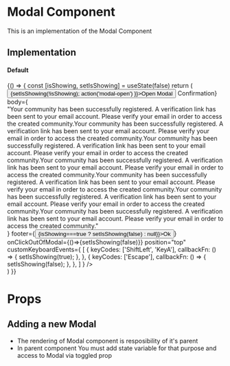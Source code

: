 

<Meta title="Core|Organisms/Modal" />

# Modal Component

This is an implementation of the Modal Component

## Implementation

#### Default

<Preview>
  <Story name="default">
    {() => {
      const [isShowing, setIsShowing] = useState(false)
      return (
      <div>
       <Button onClick={()=>{setIsShowing(!isShowing); action('modal-open') }}>Open Modal</Button>
       <Modal
        toggled={isShowing}  
        header={<span>Confirmation</span>}
        body={<div style={{height:"200px", width:"400px", overflow:"auto", backgroundColor:"red"}}>
                <span>"Your community has been successfully registered. A verification link has been sent to your email account. Please verify your email in order to access the created community.Your community has been successfully registered. A verification link has been sent to your email account. Please verify your email in order to access the created community.Your community has been successfully registered. A verification link has been sent to your email account. Please verify your email in order to access the created community.Your community has been successfully registered. A verification link has been sent to your email account. Please verify your email in order to access the created community.Your community has been successfully registered. A verification link has been sent to your email account. Please verify your email in order to access the created community.Your community has been successfully registered. A verification link has been sent to your email account. Please verify your email in order to access the created community.Your community has been successfully registered. A verification link has been sent to your email account. Please verify your email in order to access the created community."</span>   
             </div>}
        footer={<Button type="submit" onClick={()=>{isShowing===true ? setIsShowing(false) : null}}>Ok</Button>}
        onClickOutOfModal={()=>{setIsShowing(false)}}
        position="top"
        customKeyboardEvents={
          [
            {
              keyCodes: ['ShiftLeft', 'KeyA'],
              callbackFn: () => {
                setIsShowing(true);
              },
            },
            {
              keyCodes: ['Escape'],
              callbackFn: () => {
                setIsShowing(false);
              },
            },
          ]
        }
        />
    </div>)
    }}
  </Story>
</Preview>

# Props

<Props of={Modal} />

## Adding a new Modal
- The rendering of Modal component is resposibility of it's parent
- In parent component You must add state variable for that purpose and access to Modal via toggled prop